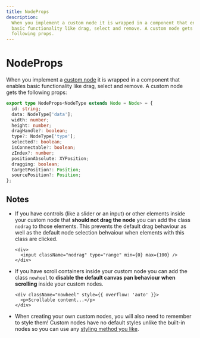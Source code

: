 ```yaml
---
title: NodeProps
description:
  When you implement a custom node it is wrapped in a component that enables
  basic functionality like drag, select and remove. A custom node gets the
  following props.
---
```



# NodeProps

When you implement a [custom node](/learn/guides/custom-nodes) it is wrapped in a component that enables basic functionality like drag, select and remove. A custom node gets the following props:

```ts
export type NodeProps<NodeType extends Node = Node> = {
  id: string;
  data: NodeType['data'];
  width: number;
  height: number;
  dragHandle?: boolean;
  type?: NodeType['type'];
  selected?: boolean;
  isConnectable?: boolean;
  zIndex?: number;
  positionAbsolute: XYPosition;
  dragging: boolean;
  targetPosition?: Position;
  sourcePosition?: Position;
};
```

## Notes

- If you have controls (like a slider or an input) or other elements inside your custom node
  that **should not drag the node** you can add the class `nodrag` to those elements.
  This prevents the default drag behaviour as well as the default node selection
  behvaiour when elements with this class are clicked.

  ```svelte filename="CustomNode.svelte"
  <div>
    <input className="nodrag" type="range" min={0} max={100} />
  </div>
  ```

- If you have scroll containers inside your custom node you can add the class
  `nowheel` to **disable the default canvas pan behaviour when scrolling** inside
  your custom nodes.

  ```svelte filename="CustomNode.svelte"
  <div className="nowheel" style={{ overflow: 'auto' }}>
    <p>Scrollable content...</p>
  </div>
  ```

- When creating your own custom nodes, you will also need to remember to style
  them! Custom nodes have no default styles unlike the built-in nodes so you
  can use any [styling method you like](/learn/guides/theming).
